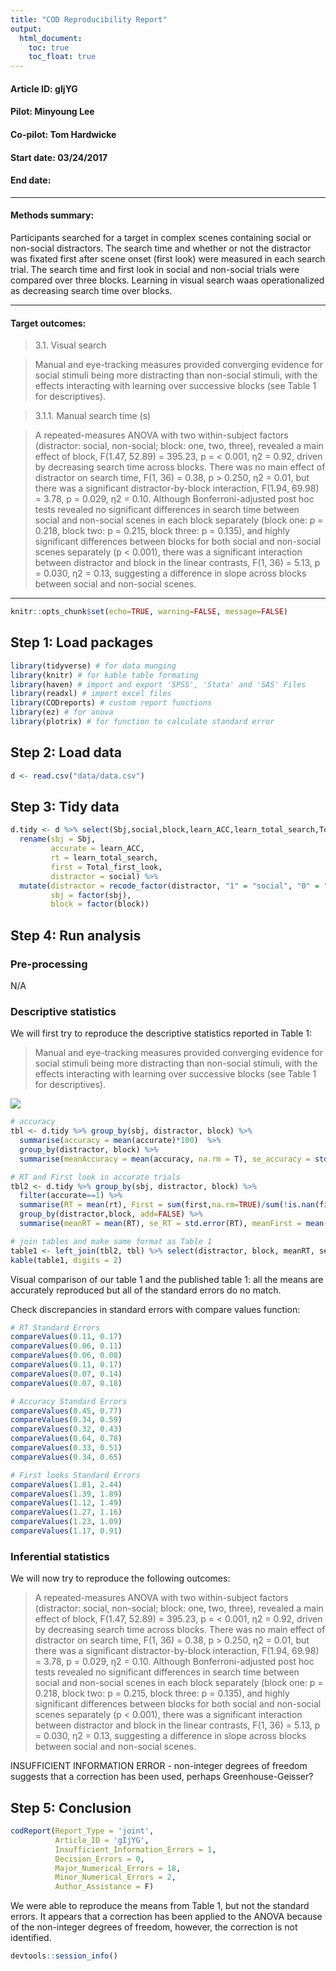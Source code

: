 ```yaml
---
title: "COD Reproducibility Report"
output:
  html_document:
    toc: true
    toc_float: true
---
```


#### Article ID: gIjYG
#### Pilot: Minyoung Lee
#### Co-pilot: Tom Hardwicke
#### Start date: 03/24/2017
#### End date: 

-------

#### Methods summary: 

Participants searched for a target in complex scenes containing social or non-social distractors. The search time and whether or not the distractor was fixated first after scene onset (first look) were measured in each search trial. The search time and first look in social and non-social trials were compared over three blocks. Learning in visual search waas operationalized as decreasing search time over blocks.

------

#### Target outcomes: 

> 3.1. Visual search

> Manual and eye-tracking measures provided converging evidence for social stimuli being more distracting than non-social stimuli, with the effects interacting with learning over successive blocks (see Table 1 for descriptives).

> 3.1.1. Manual search time (s)

> A repeated-measures ANOVA with two within-subject factors (distractor: social, non-social; block: one, two, three), revealed a main effect of block, F(1.47, 52.89) = 395.23, p = < 0.001, η2 = 0.92, driven by decreasing search time across blocks. There was no main effect of distractor on search time, F(1, 36) = 0.38, p > 0.250, η2 = 0.01, but there was a significant distractor-by-block interaction, F(1.94, 69.98) = 3.78, p = 0.029, η2 = 0.10. Although Bonferroni-adjusted post hoc tests revealed no significant differences in search time between social and non-social scenes in each block separately (block one: p = 0.218, block two: p = 0.215, block three: p = 0.135), and highly significant differences between blocks for both social and non-social scenes separately (p < 0.001), there was a significant interaction between distractor and block in the linear contrasts, F(1, 36) = 5.13, p = 0.030, η2 = 0.13, suggesting a difference in slope across blocks between social and non-social scenes.

------

```r
knitr::opts_chunk$set(echo=TRUE, warning=FALSE, message=FALSE)
```

## Step 1: Load packages

```r
library(tidyverse) # for data munging
library(knitr) # for kable table formating
library(haven) # import and export 'SPSS', 'Stata' and 'SAS' Files
library(readxl) # import excel files
library(CODreports) # custom report functions
library(ez) # for anova
library(plotrix) # for function to calculate standard error
```

## Step 2: Load data

```r
d <- read.csv("data/data.csv")
```

## Step 3: Tidy data

```r
d.tidy <- d %>% select(Sbj,social,block,learn_ACC,learn_total_search,Total_first_look,AQ,SAS) %>%
  rename(sbj = Sbj,
         accurate = learn_ACC,
         rt = learn_total_search,
         first = Total_first_look,
         distractor = social) %>%
  mutate(distractor = recode_factor(distractor, "1" = "social", "0" = "nonsocial"),
         sbj = factor(sbj),
         block = factor(block))
```

## Step 4: Run analysis

### Pre-processing

N/A

### Descriptive statistics

We will first try to reproduce the descriptive statistics reported in Table 1:

> Manual and eye-tracking measures provided converging evidence for social stimuli being more distracting than non-social stimuli, with the effects interacting with learning over successive blocks (see Table 1 for descriptives).

![](table1.png)


```r
# accuracy
tbl <- d.tidy %>% group_by(sbj, distractor, block) %>%
  summarise(accuracy = mean(accurate)*100)  %>%
  group_by(distractor, block) %>%
  summarise(meanAccuracy = mean(accuracy, na.rm = T), se_accuracy = std.error(accuracy, na.rm = T))

# RT and First look in accurate trials
tbl2 <- d.tidy %>% group_by(sbj, distractor, block) %>%
  filter(accurate==1) %>%
  summarise(RT = mean(rt), First = sum(first,na.rm=TRUE)/sum(!is.nan(first))*100) %>%
  group_by(distractor,block, add=FALSE) %>%
  summarise(meanRT = mean(RT), se_RT = std.error(RT), meanFirst = mean(First), se_first = std.error(First))

# join tables and make same format as Table 1
table1 <- left_join(tbl2, tbl) %>% select(distractor, block, meanRT, se_RT, meanAccuracy, se_accuracy, meanFirst, se_first)
kable(table1, digits = 2)
```

Visual comparison of our table 1 and the published table 1: all the means are accurately reproduced but all of the standard errors do no match.
       
Check discrepancies in standard errors with compare values function:

```r
# RT Standard Errors
compareValues(0.11, 0.17)
compareValues(0.06, 0.11)
compareValues(0.06, 0.08)
compareValues(0.11, 0.17)
compareValues(0.07, 0.14)
compareValues(0.07, 0.18)

# Accuracy Standard Errors
compareValues(0.45, 0.77)
compareValues(0.34, 0.59)
compareValues(0.32, 0.43)
compareValues(0.64, 0.78)
compareValues(0.33, 0.51)
compareValues(0.34, 0.65)

# First looks Standard Errors
compareValues(1.81, 2.44)
compareValues(1.39, 1.89)
compareValues(1.12, 1.49)
compareValues(1.27, 1.16)
compareValues(1.23, 1.09)
compareValues(1.17, 0.91)
```

### Inferential statistics

We will now try to reproduce the following outcomes:

> A repeated-measures ANOVA with two within-subject factors (distractor: social, non-social; block: one, two, three), revealed a main effect of block, F(1.47, 52.89) = 395.23, p = < 0.001, η2 = 0.92, driven by decreasing search time across blocks. There was no main effect of distractor on search time, F(1, 36) = 0.38, p > 0.250, η2 = 0.01, but there was a significant distractor-by-block interaction, F(1.94, 69.98) = 3.78, p = 0.029, η2 = 0.10. Although Bonferroni-adjusted post hoc tests revealed no significant differences in search time between social and non-social scenes in each block separately (block one: p = 0.218, block two: p = 0.215, block three: p = 0.135), and highly significant differences between blocks for both social and non-social scenes separately (p < 0.001), there was a significant interaction between distractor and block in the linear contrasts, F(1, 36) = 5.13, p = 0.030, η2 = 0.13, suggesting a difference in slope across blocks between social and non-social scenes.

INSUFFICIENT INFORMATION ERROR - non-integer degrees of freedom suggests that a correction has been used, perhaps Greenhouse-Geisser?


## Step 5: Conclusion

```r
codReport(Report_Type = 'joint',
          Article_ID = 'gIjYG',
          Insufficient_Information_Errors = 1,
          Decision_Errors = 0,
          Major_Numerical_Errors = 18,
          Minor_Numerical_Errors = 2,
          Author_Assistance = F)
```

We were able to reproduce the means from Table 1, but not the standard errors. It appears that a correction has been applied to the ANOVA because of the non-integer degrees of freedom, however, the correction is not identified.


```r
devtools::session_info()
```
